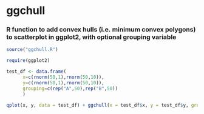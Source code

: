 ggchull
========================================================

### R function to add convex hulls (i.e. minimum convex polygons) to scatterplot in ggplot2, with optional grouping variable

```r
source("ggchull.R")

require(ggplot2)

test_df <- data.frame(
      x=c(rnorm(50,1),rnorm(50,10)),
      y=c(rnorm(50,1),rnorm(50,10)),
      grouping=c(rep("A",50),rep("B",50))
      )

qplot(x, y, data = test_df) + ggchull(x = test_df$x, y = test_df$y, grouping = test_df$grouping) + theme_bw(20)

```
